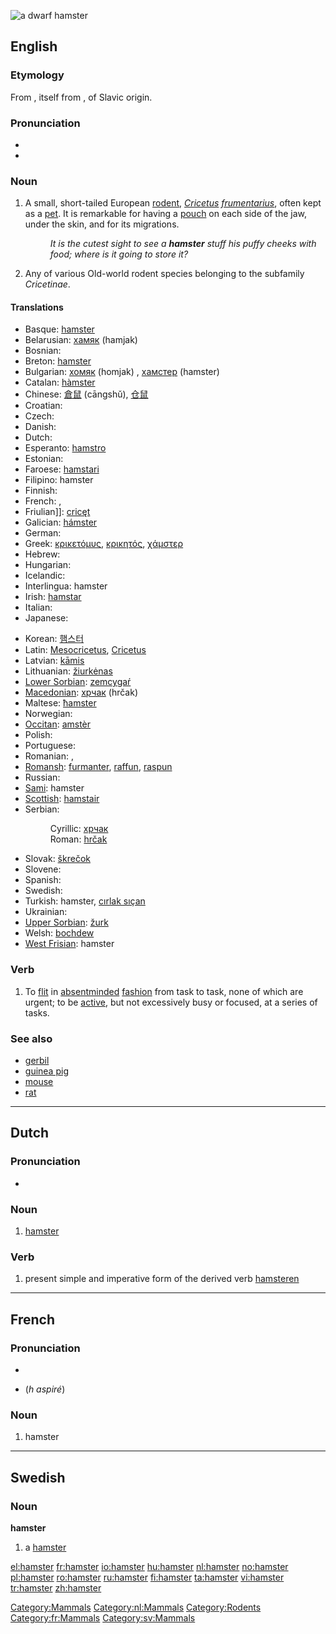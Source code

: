 [[Image:Hamster_057eue.jpg|thumb|right|thumb|a dwarf hamster]]
{{also|Hamster|hámster|hàmster|ħamster}}
==English==
{{wikipedia}}

===Etymology===
From {{etyl|de}} {{term|Hamster|lang=de}}, itself from {{etyl|goh}} {{term|hamustro|lang=goh}}, of Slavic origin.

===Pronunciation===
* {{IPA|/'hæmstəɽ/}}
* {{audio|en-uk-hamster.ogg|Audio (UK)}}

===Noun===
{{en-noun}}

# A small, short-tailed European [[rodent]], ''[[Cricetus]] [[frumentarius]]'', often kept as a [[pet]]. It is remarkable for having a [[pouch]] on each side of the jaw, under the skin, and for its migrations.
#: ''It is the cutest sight to see a '''hamster''' stuff his puffy cheeks with food; where is it going to store it?''
# {{context|zoology}} Any of various Old-world rodent species belonging to the subfamily ''Cricetinae''.


====Translations====
{{trans-top|small, short-tailed European rodent}}
* Basque: [[#Basque|hamster]]
* Belarusian: [[хамяк]] (hamjak)
* Bosnian: {{t-|bs|hrčak|m}}
* Breton: [[#Breton|hamster]]
* Bulgarian: [[хомяк]] (homjak) {{m}}, [[хамстер]] (hamster) {{m}}
* Catalan: [[hàmster]] {{m}}
* Chinese: [[倉鼠]] (cāngshǔ), [[仓鼠]]
* Croatian: {{t-|hr|hrčak|m}}
* Czech: {{t-|cs|křeček|m}}
* Danish: {{t-|da|hamster}}
* Dutch: {{t+|nl|hamster|m}}
* Esperanto: [[hamstro]]
* Estonian: {{t-|et|hamster}}
* Faroese: [[hamstari]]
* Filipino: hamster
* Finnish: {{t-|fi|hamsteri}}
* French: {{t|fr|hamster}} {{m}}, {{t|fr|rat de blé}} {{m}}
* Friulian]]: [[cricęt]]
* Galician: [[hámster]]
* German: {{t+|de|Hamster|m}}
* Greek: [[κρικετόμυς]], [[κρικητός]], [[χάμστερ]] {{f}}
* Hebrew: {{t-|he|אוגר|sc=Hebr}}
* Hungarian: {{t+|hu|hörcsög}}
* Icelandic: {{t+|is|hamstur}}
* Interlingua: hamster
* Irish: [[hamstar]]
* Italian: {{t+|it|criceto|m}}
* Japanese: {{t-|ja|ハムスター|tr=hamusutā|sc=Jpan}}
{{trans-mid}}
* Korean: [[햄스터]]
* Latin: [[Mesocricetus]], [[Cricetus]]<!-- move if these are scientific names only -->
* Latvian: [[kāmis]]
* Lithuanian: [[žiurkėnas]]
* [[Lower Sorbian]]: [[zemcygaŕ]]
* [[Macedonian]]: [[хрчак]] (hrčak) {{m}}
* Maltese: [[ħamster]]
* Norwegian: {{t+|no|hamster|m}}
* [[Occitan]]: [[amstèr]]
* Polish: {{t+|pl|chomik|m}}
* Portuguese: {{t-|pt|hamster|m}}
* Romanian: {{t+|ro|hamster}}, {{t-|ro|hârciog}}
* [[Romansh]]: [[furmanter]], [[raffun]], [[raspun]]
* Russian: {{t+|ru|хомяк|n|tr=homjak|sc=Cyrl}}
* [[Sami]]: hamster
* [[Scottish]]: [[hamstair]]
* Serbian:
*: Cyrillic: [[хрчак]] {{m}}
*: Roman: [[hrčak]] {{m}}
* Slovak: [[škrečok]]
* Slovene: {{t+|sl|hrček|m}}
* Spanish: {{t-|es|hámster|m}}
* Swedish: {{t-|sv|hamster}}
* Turkish: hamster, [[cırlak sıçan]]
* Ukrainian: {{t|uk|хом'як|m|tr=xom”ják|sc=Cyrl|xs=Ukrainian}}
* [[Upper Sorbian]]: [[žurk]]
* Welsh: [[bochdew]]
* [[West Frisian]]: hamster
{{trans-bottom}}

===Verb===
{{RFV}}
{{en-verb|hamsters|hamstering|hamstered}}

# {{intransitive}} {{colloquial}} To [[flit]] in [[absentminded]] [[fashion]] from task to task, none of which are urgent; to be [[active]], but not excessively busy or focused, at a series of tasks.

===See also===
* [[gerbil]]
* [[guinea pig]]
* [[mouse]]
* [[rat]]

[[Category:Mammals]]

----

==Dutch==

===Pronunciation===
* {{audio|Nl-hamster.ogg|audio}}

===Noun===
{{nl-noun|hamsters|hamstertje}} {{m}}

# [[#English|hamster]]

===Verb===
{{infl|nl|verb form}}

# present simple and imperative form of the derived verb [[hamsteren]]

[[Category:nl:Mammals]]

----

==French==

===Pronunciation===
* {{audio|Fr-hamster.ogg|audio}}
* {{SAMPA|/amstER/}} (''h aspiré'')

===Noun===
{{fr-noun|m}}

# hamster

[[Category:Rodents]]
[[Category:fr:Mammals]]

----

==Swedish==

===Noun===
{{sv-noun-irreg-c|2=hamstern|3=hamstrar}}
'''hamster''' {{c}}

# a [[#English|hamster]]

[[Category:sv:Mammals]]

[[el:hamster]]
[[fr:hamster]]
[[io:hamster]]
[[hu:hamster]]
[[nl:hamster]]
[[no:hamster]]
[[pl:hamster]]
[[ro:hamster]]
[[ru:hamster]]
[[fi:hamster]]
[[ta:hamster]]
[[vi:hamster]]
[[tr:hamster]]
[[zh:hamster]]

{{rfc}}
